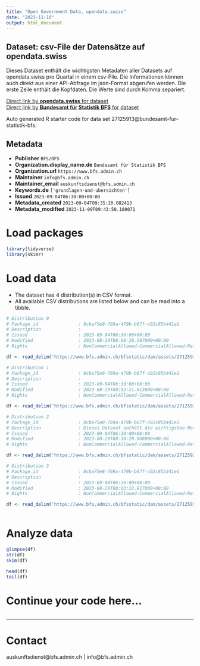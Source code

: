 ```yaml
---
title: "Open Government Data, opendata.swiss"
date: "2023-11-10"
output: html_document
---
```


## Dataset: csv-File der Datensätze auf opendata.swiss

Dieses Dataset enthält die wichtigsten Metadaten aller Datasets auf opendata.swiss pro Quartal in einem csv-File. Die Informationen können auch direkt aus einer API-Abfrage im json-Format abgerufen werden. Die erste Zeile enthält die Kopfdaten. Die Werte sind durch Komma separiert.

[Direct link by **opendata.swiss** for dataset](https://opendata.swiss/de/dataset/csv-file-der-datensatze-auf-opendata-swiss)<br>
[Direct link by **Bundesamt für Statistik BFS** for dataset](https://www.bfs.admin.ch/asset/de/ts-d-00.02-OGD-03)

Auto generated R starter code for data set 27125913@bundesamt-fur-statistik-bfs.

## Metadata

- **Publisher** `BFS/OFS`
- **Organization.display_name.de** `Bundesamt für Statistik BFS`
- **Organization.url** `https://www.bfs.admin.ch`
- **Maintainer** `info@bfs.admin.ch`
- **Maintainer_email** `auskunftsdienst@bfs.admin.ch`
- **Keywords.de** `['grundlagen-und-ubersichten']`
- **Issued** `2023-09-04T06:30:00+00:00`
- **Metadata_created** `2023-09-04T09:35:20.082413`
- **Metadata_modified** `2023-11-09T09:43:50.180071`


# Load packages

```r

library(tidyverse)
library(skimr)

```

# Load data

-   The dataset has 4 distribution(s) in CSV format.
-   All available CSV distributions are listed below and can be read into a tibble.

```r

# Distribution 0
# Package_id               : 8cba75e8-769a-479b-b67f-c02c85b441e1
# Description              : 
# Issued                   : 2023-09-04T06:30:00+00:00
# Modified                 : 2023-08-29T08:08:26.507000+00:00
# Rights                   : NonCommercialAllowed-CommercialAllowed-ReferenceNotRequired

df <- read_delim('https://www.bfs.admin.ch/bfsstatic/dam/assets/27125930/master')

# Distribution 1
# Package_id               : 8cba75e8-769a-479b-b67f-c02c85b441e1
# Description              : 
# Issued                   : 2023-09-04T06:30:00+00:00
# Modified                 : 2023-08-29T08:03:21.613000+00:00
# Rights                   : NonCommercialAllowed-CommercialAllowed-ReferenceNotRequired

df <- read_delim('https://www.bfs.admin.ch/bfsstatic/dam/assets/27125932/master')

# Distribution 2
# Package_id               : 8cba75e8-769a-479b-b67f-c02c85b441e1
# Description              : Dieses Dataset enthält die wichtigsten Metadaten aller Datasets auf opendata.swiss pro Quartal in einem csv-File. Die Informationen können auch direkt aus einer API-Abfrage im json-Format abgerufen werden. Die erste Zeile enthält die Kopfdaten. Die Werte sind durch Komma separiert.
# Issued                   : 2023-09-04T06:30:00+00:00
# Modified                 : 2023-08-29T08:10:28.908000+00:00
# Rights                   : NonCommercialAllowed-CommercialAllowed-ReferenceNotRequired

df <- read_delim('https://www.bfs.admin.ch/bfsstatic/dam/assets/27125926/master')

# Distribution 3
# Package_id               : 8cba75e8-769a-479b-b67f-c02c85b441e1
# Description              : 
# Issued                   : 2023-09-04T06:30:00+00:00
# Modified                 : 2023-08-29T08:03:22.817000+00:00
# Rights                   : NonCommercialAllowed-CommercialAllowed-ReferenceNotRequired

df <- read_delim('https://www.bfs.admin.ch/bfsstatic/dam/assets/27125931/master')



```

# Analyze data

```r

glimpse(df)
str(df)
skim(df)

head(df)
tail(df)

```

# Continue your code here...

```r

```

------------------------------------------------------------------------

# Contact

auskunftsdienst@bfs.admin.ch | info@bfs.admin.ch
